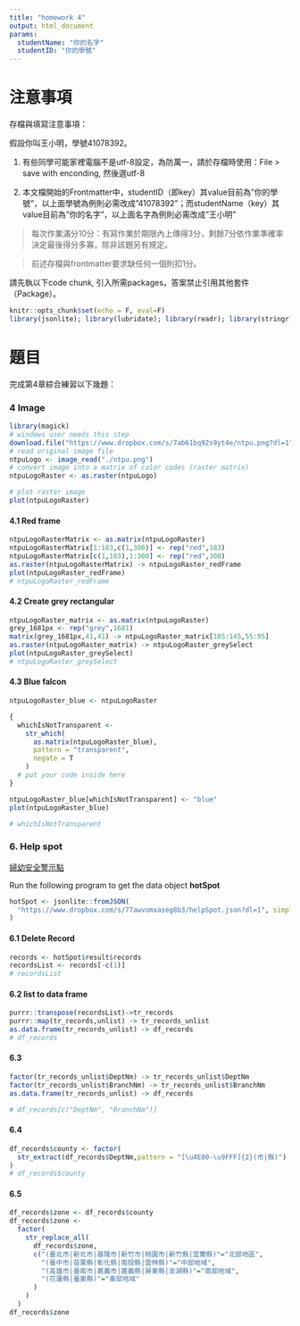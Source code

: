 ```yaml
---
title: "homework 4"
output: html_document
params:
  studentName: "你的名字"
  studentID: "你的學號"
---
```


# 注意事項

存檔與填寫注意事項：

假設你叫王小明，學號41078392。

  1. 有些同學可能家裡電腦不是utf-8設定，為防萬一，請於存檔時使用：File > save with enconding, 然後選utf-8

  2. 本文檔開始的Frontmatter中，studentID（即key）其value目前為"你的學號"，以上面學號為例則必需改成"41078392"；而studentName（key）其value目前為"你的名字"，以上面名字為例則必需改成"王小明"
  
> 每次作業滿分10分：有寫作業於期限內上傳得3分，剩餘7分依作業準確率決定最後得分多寡，除非該題另有規定。

> 前述存檔與frontmatter要求缺任何一個則扣1分。

請先執以下code chunk, 引入所需packages，答案禁止引用其他套件（Package）。
```r
knitr::opts_chunk$set(echo = F, eval=F)
library(jsonlite); library(lubridate); library(readr); library(stringr); library(purrr)
```

# 題目

完成第4章綜合練習以下幾題：

### 4 Image{-}

```r
library(magick)
# windows user needs this step
download.file("https://www.dropbox.com/s/7ab61bq92s9yt4e/ntpu.png?dl=1",destfile = "./ntpu.png",mode = "wb")
# read original image file
ntpuLogo <- image_read("./ntpu.png")
# convert image into a matrix of color codes (raster matrix)
ntpuLogoRaster <- as.raster(ntpuLogo)

# plot raster image
plot(ntpuLogoRaster)
```


#### 4.1 Red frame{-}


```r
ntpuLogoRasterMatrix <- as.matrix(ntpuLogoRaster)
ntpuLogoRasterMatrix[1:183,c(1,300)] <- rep("red",183)
ntpuLogoRasterMatrix[c(1,183),1:300] <- rep("red",300)
as.raster(ntpuLogoRasterMatrix) -> ntpuLogoRaster_redFrame
plot(ntpuLogoRaster_redFrame)
# ntpuLogoRaster_redFrame
```

#### 4.2 Create grey rectangular{-}

```r
ntpuLogoRaster_matrix <- as.matrix(ntpuLogoRaster)
grey_1681px <- rep("grey",1681)
matrix(grey_1681px,41,41) -> ntpuLogoRaster_matrix[105:145,55:95]
as.raster(ntpuLogoRaster_matrix) -> ntpuLogoRaster_greySelect
plot(ntpuLogoRaster_greySelect)
# ntpuLogoRaster_greySelect
```

#### 4.3 Blue falcon{-} 


```r
ntpuLogoRaster_blue <- ntpuLogoRaster

{
  whichIsNotTransparent <- 
    str_which(
      as.matrix(ntpuLogoRaster_blue),
      pattern = "transparent",
      negate = T
    )
  # put your code inside here
}

ntpuLogoRaster_blue[whichIsNotTransparent] <- "blue"
plot(ntpuLogoRaster_blue)

# whichIsNotTransparent
```

### 6. Help spot{-}
[婦幼安全警示點](https://data.gov.tw/dataset/6247)

Run the following program to get the data object **hotSpot**
```r
hotSpot <- jsonlite::fromJSON(
  "https://www.dropbox.com/s/77awvomxaseg8b3/helpSpot.json?dl=1", simplifyDataFrame = F
)
```

#### 6.1 Delete Record{-}

```r
records <- hotSpot$result$records
recordsList <- records[-c(1)]
# recordsList
```


#### 6.2 list to data frame{-}

```r
purrr::transpose(recordsList)->tr_records
purrr::map(tr_records,unlist) -> tr_records_unlist
as.data.frame(tr_records_unlist) -> df_records
# df_records
```

#### 6.3{-}
 

```r
factor(tr_records_unlist$DeptNm) -> tr_records_unlist$DeptNm
factor(tr_records_unlist$BranchNm) -> tr_records_unlist$BranchNm
as.data.frame(tr_records_unlist) -> df_records

# df_records[c("DeptNm", "BranchNm")]
```

#### 6.4{-}

```r
df_records$county <- factor(
  str_extract(df_records$DeptNm,pattern = "[\u4E00-\u9FFF]{2}(市|縣)")
)
# df_records$county
```

#### 6.5{-}

```r
df_records$zone <- df_records$county
df_records$zone <-
  factor(
    str_replace_all(
      df_records$zone,
      c("(臺北市|新北市|基隆市|新竹市|桃園市|新竹縣|宜蘭縣)"="北部地區",
        "(臺中市|苗栗縣|彰化縣|南投縣|雲林縣)"="中部地域",
        "(高雄市|臺南市|嘉義市|嘉義縣|屏東縣|澎湖縣)"="南部地域",
        "(花蓮縣|臺東縣)"="東部地域"
      )
    )
  )
df_records$zone
```

